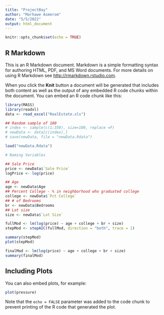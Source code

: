 ```yaml
---
title: "ProjectBay"
author: "Marhawe Asmerom"
date: "5/5/2022"
output: html_document
---
```


```r
knitr::opts_chunk$set(echo = TRUE)
```

## R Markdown

This is an R Markdown document. Markdown is a simple formatting syntax for authoring HTML, PDF, and MS Word documents. For more details on using R Markdown see <http://rmarkdown.rstudio.com>.

When you click the **Knit** button a document will be generated that includes both content as well as the output of any embedded R code chunks within the document. You can embed an R code chunk like this:

```r
library(MASS)
library(readxl)
data <- read_excel("RealEstate.xls")

## Random sample of 100
# index <- sample(c(1:350), size=100, replace =F)
# newData <- data[c(index),]
# save(newData, file = "newData.Rdata")

load("newData.Rdata")

# Naming Variables

## Sale Price
price <- newData$`Sale Price`
logPrice <- log(price)

## Age
age <- newData$Age
## Percent College - % in neighborhood who graduated college
college <- newData$`Pct College`
## # of Bedrooms
br <- newData$Bedrooms
## Lot size
size <- newData$`Lot Size`

fullMod <- lm(log(price) ~ age + college + br + size)
stepMod <- stepAIC(fullMod, direction = "both", trace = 1)

summary(stepMod)
plot(stepMod)

finalMod <- lm(log(price) ~ age + college + br + size)
summary(finalMod)
```

## Including Plots

You can also embed plots, for example:

```r
plot(pressure)
```

Note that the `echo = FALSE` parameter was added to the code chunk to prevent printing of the R code that generated the plot.
